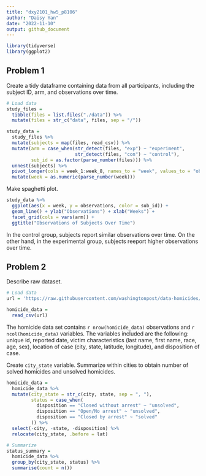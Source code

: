 ```yaml
---
title: "dxy2101_hw5_p8106"
author: "Daisy Yan"
date: "2022-11-10"
output: github_document
---
```


```r
library(tidyverse)
library(ggplot2)
```

## Problem 1

Create a tidy dataframe containing data from all participants, including the subject ID, arm, and observations over time.

```r
# Load data
study_files =
  tibble(files = list.files("./data")) %>%
  mutate(files = str_c("data", files, sep = "/"))

study_data =
  study_files %>%
  mutate(subjects = map(files, read_csv)) %>%
  mutate(arm = case_when(str_detect(files, "exp") ~ "experiment",
                         str_detect(files, "con") ~ "control"),
         sub_id = as.factor(parse_number(files))) %>%
  unnest(subjects) %>%
  pivot_longer(cols = week_1:week_8, names_to = "week", values_to = "observations") %>%
  mutate(week = as.numeric(parse_number(week)))
```

Make spaghetti plot.

```r
study_data %>%
  ggplot(aes(x = week, y = observations, color = sub_id)) +
  geom_line() + ylab("Observations") + xlab("Weeks") +
  facet_grid(cols = vars(arm)) +
  ggtitle("Observations of Subjects Over Time")
```

In the control group, subjects report similar observations over time. On the other hand, in the experimental group, subjects reeport higher observations over time.

## Problem 2

Describe raw dataset.

```r
# Load data
url = 'https://raw.githubusercontent.com/washingtonpost/data-homicides/master/homicide-data.csv'

homicide_data =
  read_csv(url)
```

The homicide data set contains `r nrow(homicide_data)` observations and `r ncol(homicide_data)` variables. The variables included are the following: unique id, reported date, victim characteristics (last name, first name, race, age, sex), location of case (city, state, latitude, longitude), and disposition of case.

Create `city_state` variable. Summarize within cities to obtain number of solved homicides and unsolved homicides.

```r
homicide_data =
  homicide_data %>%
  mutate(city_state = str_c(city, state, sep = ", "),
         status = case_when(
           disposition == "Closed without arrest" ~ "unsolved",
           disposition == "Open/No arrest" ~ "unsolved",
           disposition == "Closed by arrest" ~ "solved"
         )) %>%
  select(-city, -state, -disposition) %>%
  relocate(city_state, .before = lat)

# Summarize
status_summary =
  homicide_data %>%
  group_by(city_state, status) %>%
  summarise(count = n())
```


